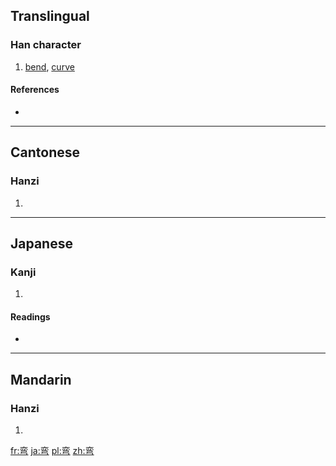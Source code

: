 {{also|彎}}
==Translingual==

===Han character===
{{Han char|rn=57|rad=弓|as=06|sn=9|four=|canj=卜金弓 (YCN)}}

# [[bend]], [[curve]]

====References====
* {{Han ref|kx=0358.191|hdz=20995.130|uh=5F2F|ud=24367}}

----

==Cantonese==

===Hanzi===
{{yue-hanzi|jyut=|y=waan1|tra=彎}}

# {{defn|lang=yue|sort=弓06}}

----

==Japanese==

===Kanji===
{{ja-kanji|grade=|rs=弓06}}

# {{defn|lang=ja|sort=弓06}}

====Readings====
* {{ja-readings|on=[[わん]] (wan)|kun=[[ひく]] (hiku)}}

----

==Mandarin==

===Hanzi===
{{cmn-hanzi|tra=彎|pin=[[wān]] ([[wan1]])|wg=wan<sup>1</sup>}}

# {{defn|lang=cmn|sort=弓06}}

[[fr:弯]]
[[ja:弯]]
[[pl:弯]]
[[zh:弯]]